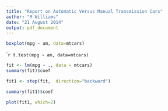 ```yaml
---
title: "Report on Automatic Versus Manual Transmission Cars"
author: "M Williams"
date: "21 August 2014"
output: pdf_document
---
```

```r
boxplot(mpg ~ am, data=mtcars)
```   

````r
t.test(mpg ~ am, data=mtcars)
```  

```r
fit <- lm(mpg ~ ., data = mtcars)
summary(fit)$coef
```  

```r
fit1 <- step(fit,  direction="backward")
```  

```r
summary(fit1)$coef
```  

```r
plot(fit1, which=2)
```  
